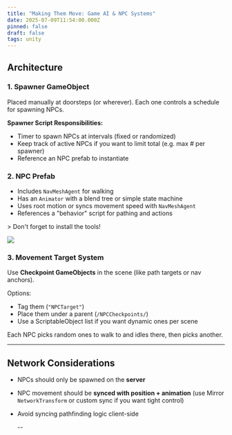 ```yaml
---
title: "Making Them Move: Game AI & NPC Systems"
date: 2025-07-09T11:54:00.000Z
pinned: false
draft: false
tags: unity
---
```


## Architecture

### 1. **Spawner GameObject**

Placed manually at doorsteps (or wherever). Each one controls a schedule for spawning NPCs.

**Spawner Script Responsibilities:**

* Timer to spawn NPCs at intervals (fixed or randomized)
* Keep track of active NPCs if you want to limit total (e.g. max # per spawner)
* Reference an NPC prefab to instantiate

### 2. **NPC Prefab**

* Includes `NavMeshAgent` for walking
* Has an `Animator` with a blend tree or simple state machine
* Uses root motion or syncs movement speed with `NavMeshAgent`
* References a "behavior" script for pathing and actions

\> Don't forget to install the tools!

![](/uploads/install_nav.png)

### 3. **Movement Target System**

Use **Checkpoint GameObjects** in the scene (like path targets or nav anchors).

Options:

* Tag them (`"NPCTarget"`)
* Place them under a parent (`/NPCCheckpoints/`)
* Use a ScriptableObject list if you want dynamic ones per scene

Each NPC picks random ones to walk to and idles there, then picks another.

---

##  Network Considerations

* NPCs should only be spawned on the **server**
* NPC movement should be **synced with position + animation** (use Mirror `NetworkTransform` or custom sync if you want tight control)
* Avoid syncing pathfinding logic client-side

  --
